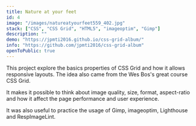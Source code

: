 ```yaml
---
title: Nature at your feet
id: 4
image: "/images/natureatyourfeet559_402.jpg"
stack: ["CSS", "CSS Grid", "HTML5", "imageoptim", "Gimp"]
description: ""
demo: "https://jpmti2016.github.io/css-grid-album/"
info: "https://github.com/jpmti2016/css-grid-album"
openToPublic: true
---
```


This project explore the basics properties of CSS Grid and how it allows responsive layouts. The idea also came from the Wes Bos's great course CSS Grid.

It makes it possible to think about image quality, size, format, aspect-ratio and how it affect the page performance and user experience.

It was also useful to practice the usage of Gimp, imageoptim, Lighthouse and RespImageLint.
